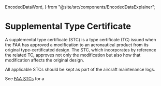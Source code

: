   EncodedDataWord,
} from "@site/src/components/EncodedDataExplainer";

# Supplemental Type Certificate

A supplemental type certificate (STC) is a type certificate (TC) issued when the
FAA has approved a modification to an aeronautical product from its original
type-certificated design. The STC, which incorporates by reference the related
TC, approves not only the modification but also how that modification affects
the original design.

All applicable STCs should be kept as part of the aircraft maintenance logs.

See [FAA STCs](https://www.faa.gov/aircraft/air_cert/design_approvals/stc/) for a
